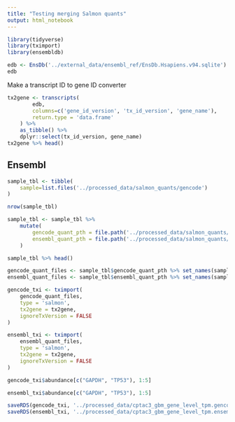 ```yaml
---
title: "Testing merging Salmon quants"
output: html_notebook
---
```


```r
library(tidyverse)
library(tximport)
library(ensembldb)
```

```r
edb <- EnsDb('../external_data/ensembl_ref/EnsDb.Hsapiens.v94.sqlite')
edb
```


Make a transcript ID to gene ID converter
```r
tx2gene <- transcripts(
        edb, 
        columns=c('gene_id_version', 'tx_id_version', 'gene_name'), 
        return.type = 'data.frame'
    ) %>%
    as_tibble() %>%
    dplyr::select(tx_id_version, gene_name)
tx2gene %>% head()
```

## Ensembl
```r
sample_tbl <- tibble(
    sample=list.files('../processed_data/salmon_quants/gencode')
)

nrow(sample_tbl)
```


```r
sample_tbl <- sample_tbl %>%
    mutate(
        gencode_quant_pth = file.path('../processed_data/salmon_quants/gencode', sample, 'quant.sf'),
        ensembl_quant_pth = file.path('../processed_data/salmon_quants/ensembl', sample, 'quant.sf')
    )

sample_tbl %>% head()
```

```r
gencode_quant_files <- sample_tbl$gencode_quant_pth %>% set_names(sample_tbl$sample)
ensembl_quant_files <- sample_tbl$ensembl_quant_pth %>% set_names(sample_tbl$sample)
```

```r
gencode_txi <- tximport(
    gencode_quant_files,
    type = 'salmon',
    tx2gene = tx2gene,
    ignoreTxVersion = FALSE
)

ensembl_txi <- tximport(
    ensembl_quant_files,
    type = 'salmon',
    tx2gene = tx2gene,
    ignoreTxVersion = FALSE
)
```

```r
gencode_txi$abundance[c("GAPDH", "TP53"), 1:5]
```

```r
ensembl_txi$abundance[c("GAPDH", "TP53"), 1:5]
```

```r
saveRDS(gencode_txi, '../processed_data/cptac3_gbm_gene_level_tpm.gencode.rds')
saveRDS(ensembl_txi, '../processed_data/cptac3_gbm_gene_level_tpm.ensembl.rds')
```

